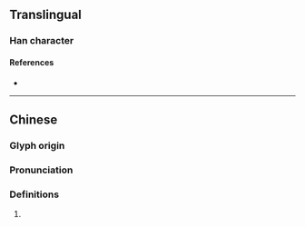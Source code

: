 {{character info/new}}
==Translingual==

===Han character===
{{Han char|rn=96|rad=玉|as=05|sn=9|four=17112|canj=MGPRU|ids=⿰𤣩包}}

====References====
* {{Han ref|kx=0729.010|dkj=20896|dj=1140.260|hdz=21108.080|uh=73B8|ud=29624|bh=CFD5|bd=53205}}

----

==Chinese==
{{zh-forms}}

===Glyph origin===
{{Han etym}}

===Pronunciation===
{{zh-pron
|m=fú
|c=
|mc=y
|oc=y
|cat=
}}

===Definitions===
{{zh-hanzi}}

# {{rfdef|zh}}